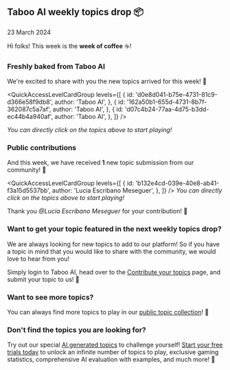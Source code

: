 
## Taboo AI weekly topics drop 📦

23 March 2024

Hi folks! This week is the **week of coffee** ☕️!

### Freshly baked from Taboo AI

We're excited to share with you the new topics arrived for this week! 🎉

<QuickAccessLevelCardGroup
  levels={[
    {
      id: 'd0e8d041-b75e-4731-81c9-d366e58f9db8',
      author: 'Taboo AI',
    },
    {
      id: '162a50b1-655d-4731-8b7f-362087c5a7af',
      author: 'Taboo AI',
    },
    {
      id: 'd07c4b24-77aa-4d75-b3dd-ec44b4a940af',
      author: 'Taboo AI',
    },
  ]}
/>

_You can directly click on the topics above to start playing!_

### Public contributions

And this week, we have received **1** new topic submission from our community! 🎉

<QuickAccessLevelCardGroup
  levels={[
    {
      id: 'b132e4cd-039e-40e8-ab41-f3a15d5537bb',
      author: 'Lucia Escribano Meseguer',
    },
  ]}
/>
_You can directly click on the topics above to start playing!_

Thank you _@Lucia Escribano Meseguer_ for your contribution! 🙌

### Want to get your topic featured in the next weekly topics drop?

We are always looking for new topics to add to our platform! So if you have a topic in mind that you would like to share with the community, we would love to hear from you!

Simply login to Taboo AI, head over to the [Contribute your topics](/add-level) page, and submit your topic to us! 🚀

### Want to see more topics?

You can always find more topics to play in our [public topic collection](/levels)! 🌟

### Don't find the topics you are looking for?

Try out our special [AI generated topics](/ai) to challenge yourself! [Start your free trials today](/pricing) to unlock an infinite number of topics to play, exclusive gaming statistics, comprehensive AI evaluation with examples, and much more! 🚀
